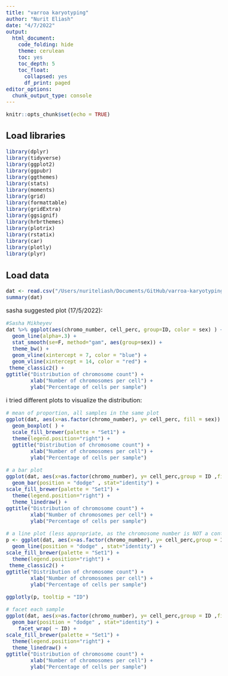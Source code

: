 ```yaml
---
title: "varroa karyotyping"
author: "Nurit Eliash"
date: "4/7/2022"
output:
  html_document:
    code_folding: hide
    theme: cerulean
    toc: yes
    toc_depth: 5
    toc_float:
      collapsed: yes
      df_print: paged
editor_options: 
  chunk_output_type: console
---
```


```{=html}
<style type="text/css">
  body{
  font-size: 12pt;
}
</style>
```
```r
knitr::opts_chunk$set(echo = TRUE)
```

## Load libraries

```r
library(dplyr)
library(tidyverse)
library(ggplot2)
library(ggpubr)
library(ggthemes)
library(stats) 
library(moments)
library(grid)
library(formattable)
library(gridExtra)
library(ggsignif)
library(hrbrthemes)
library(plotrix)
library(rstatix)
library(car)
library(plotly)
library(plyr)

```

## Load data

```r
dat <- read.csv("/Users/nuriteliash/Documents/GitHub/varroa-karyotyping/karyo_varroa.csv")
summary(dat)
```

sasha suggested plot (17/5/2022):

```r
#Sasha Mikheyev
dat %>% ggplot(aes(chromo_number, cell_perc, group=ID, color = sex) ) + 
  geom_line(alpha=.3) + 
  stat_smooth(se=F, method="gam", aes(group=sex)) + 
  theme_bw() + 
  geom_vline(xintercept = 7, color = "blue") +
  geom_vline(xintercept = 14, color = "red") +
 theme_classic2() +
ggtitle("Distribution of chromosome count") +
        xlab("Number of chromosomes per cell") +
        ylab("Percentage of cells per sample")
```

i tried different plots to visualize the distribution:

```r
# mean of proportion, all samples in the same plot
ggplot(dat, aes(x=as.factor(chromo_number), y= cell_perc, fill = sex)) + 
  geom_boxplot( ) +
  scale_fill_brewer(palette = "Set1") +
  theme(legend.position="right") +
  ggtitle("Distribution of chromosome count") +
        xlab("Number of chromosomes per cell") +
        ylab("Percentage of cells per sample")

# a bar plot
ggplot(dat, aes(x=as.factor(chromo_number), y= cell_perc,group = ID ,fill = sex)) + 
  geom_bar(position = "dodge" , stat="identity") +
scale_fill_brewer(palette = "Set1") +
  theme(legend.position="right") +
  theme_linedraw() +
ggtitle("Distribution of chromosome count") +
        xlab("Number of chromosomes per cell") +
        ylab("Percentage of cells per sample")

# a line plot (less appropriate, as the chromosome number is NOT a continuos value, but at least the different samples are visible)
p <- ggplot(dat, aes(x=as.factor(chromo_number), y= cell_perc,group = ID ,color = sex)) + 
  geom_line(position = "dodge" , stat="identity") +
scale_fill_brewer(palette = "Set1") +
  theme(legend.position="right") +
 theme_classic2() +
ggtitle("Distribution of chromosome count") +
        xlab("Number of chromosomes per cell") +
        ylab("Percentage of cells per sample")

ggplotly(p, tooltip = "ID")

# facet each sample
ggplot(dat, aes(x=as.factor(chromo_number), y= cell_perc,group = ID ,fill = sex)) + 
  geom_bar(position = "dodge" , stat="identity") +
    facet_wrap( ~ ID) +
scale_fill_brewer(palette = "Set1") +
  theme(legend.position="right") +
  theme_linedraw() +
ggtitle("Distribution of chromosome count") +
        xlab("Number of chromosomes per cell") +
        ylab("Percentage of cells per sample")

```
